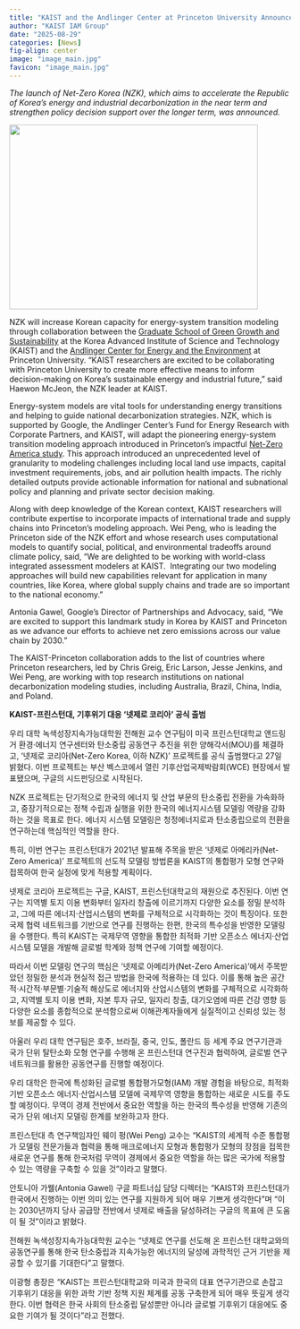 ```yaml
---
title: "KAIST and the Andlinger Center at Princeton University Announce Net-Zero Korea Study to Accelerate Korea’s Energy Transition"
author: "KAIST IAM Group"
date: "2025-08-29"
categories: [News]
fig-align: center
image: "image_main.jpg"
favicon: "image_main.jpg"
---
```


*The launch of Net-Zero Korea (NZK), which aims to accelerate the Republic of Korea’s energy and industrial decarbonization in the near term and strengthen policy decision support over the longer term, was announced.*

![](image_main.jpg){fig-align="center" width="445" height="330"}

NZK will increase Korean capacity for energy-system transition modeling through collaboration between the [Graduate School of Green Growth and Sustainability](https://gggs.kaist.ac.kr/english) at the Korea Advanced Institute of Science and Technology (KAIST) and the [Andlinger Center for Energy and the Environment](https://acee.princeton.edu/) at Princeton University. “KAIST researchers are excited to be collaborating with Princeton University to create more effective means to inform decision-making on Korea’s sustainable energy and industrial future,” said Haewon McJeon, the NZK leader at KAIST.

Energy-system models are vital tools for understanding energy transitions and helping to guide national decarbonization strategies. NZK, which is supported by Google, the Andlinger Center’s Fund for Energy Research with Corporate Partners, and KAIST, will adapt the pioneering energy-system transition modeling approach introduced in Princeton’s impactful [Net-Zero America study](https://netzeroamerica.princeton.edu/the-report). This approach introduced an unprecedented level of granularity to modeling challenges including local land use impacts, capital investment requirements, jobs, and air pollution health impacts. The richly detailed outputs provide actionable information for national and subnational policy and planning and private sector decision making. 

Along with deep knowledge of the Korean context, KAIST researchers will contribute expertise to incorporate impacts of international trade and supply chains into Princeton’s modeling approach. Wei Peng, who is leading the Princeton side of the NZK effort and whose research uses computational models to quantify social, political, and environmental tradeoffs around climate policy, said, “We are delighted to be working with world-class integrated assessment modelers at KAIST.  Integrating our two modeling approaches will build new capabilities relevant for application in many countries, like Korea, where global supply chains and trade are so important to the national economy.” 

Antonia Gawel, Google’s Director of Partnerships and Advocacy, said, “We are excited to support this landmark study in Korea by KAIST and Princeton as we advance our efforts to achieve net zero emissions across our value chain by 2030.”

The KAIST-Princeton collaboration adds to the list of countries where Princeton researchers, led by Chris Greig, Eric Larson, Jesse Jenkins, and Wei Peng, are working with top research institutions on national decarbonization modeling studies, including Australia, Brazil, China, India, and Poland. 

**KAIST-프린스턴대, 기후위기 대응 ‘넷제로 코리아’ 공식 출범​**

우리 대학 녹색성장지속가능대학원 전해원 교수 연구팀이 미국 프린스턴대학교 앤드링거 환경·에너지 연구센터와 탄소중립 공동연구 추진을 위한 양해각서(MOU)를 체결하고, ‘넷제로 코리아(Net-Zero Korea, 이하 NZK)’ 프로젝트를 공식 출범했다고 27일 밝혔다. 이번 프로젝트는 부산 벡스코에서 열린 기후산업국제박람회(WCE) 현장에서 발표됐으며, 구글의 시드펀딩으로 시작된다.

NZK 프로젝트는 단기적으로 한국의 에너지 및 산업 부문의 탄소중립 전환을 가속화하고, 중장기적으로는 정책 수립과 실행을 위한 한국의 에너지시스템 모델링 역량을 강화하는 것을 목표로 한다. 에너지 시스템 모델링은 청정에너지로과 탄소중립으로의 전환을 연구하는데 핵심적인 역할을 한다. 

특히, 이번 연구는 프린스턴대가 2021년 발표해 주목을 받은 ‘넷제로 아메리카(Net-Zero America)’ 프로젝트의 선도적 모델링 방법론을 KAIST의 통합평가 모형 연구와 접목하여 한국 실정에 맞게 적용할 계획이다.

넷제로 코리아 프로젝트는 구글, KAIST, 프린스턴대학교의 재원으로 추진된다. 이번 연구는 지역별 토지 이용 변화부터 일자리 창출에 이르기까지 다양한 요소를 정밀 분석하고, 그에 따른 에너지·산업시스템의 변화를 구체적으로 시각화하는 것이 특징이다. 또한 국제 협력 네트워크를 기반으로 연구를 진행하는 한편, 한국의 특수성을 반영한 모델링을 수행한다. 특히 KAIST는 국제무역 영향을 통합한 최적화 기반 오픈소스 에너지·산업시스템 모델을 개발해 글로벌 학계와 정책 연구에 기여할 예정이다. 

따라서 이번 모델링 연구의 핵심은 ‘넷제로 아메리카(Net-Zero America)’에서 주목받았던 정밀한 분석과 현실적 접근 방법을 한국에 적용하는 데 있다. 이를 통해 높은 공간적·시간적·부문별·기술적 해상도로 에너지와 산업시스템의 변화를 구체적으로 시각화하고, 지역별 토지 이용 변화, 자본 투자 규모, 일자리 창출, 대기오염에 따른 건강 영향 등 다양한 요소를 종합적으로 분석함으로써 이해관계자들에게 실질적이고 신뢰성 있는 정보를 제공할 수 있다.

아울러 우리 대학 연구팀은 호주, 브라질, 중국, 인도, 폴란드 등 세계 주요 연구기관과 국가 단위 탈탄소화 모형 연구를 수행해 온 프린스턴대 연구진과 협력하여, 글로벌 연구 네트워크를 활용한 공동연구를 진행할 예정이다. 

우리 대학은 한국에 특성화된 글로벌 통합평가모형(IAM) 개발 경험을 바탕으로, 최적화 기반 오픈소스 에너지·산업시스템 모델에 국제무역 영향을 통합하는 새로운 시도를 주도할 예정이다. 무역이 경제 전반에서 중요한 역할을 하는 한국의 특수성을 반영해 기존의 국가 단위 에너지 모델링 한계를 보완하고자 한다.

프린스턴대 측 연구책임자인 웨이 펑(Wei Peng) 교수는 "KAIST의 세계적 수준 통합평가 모델링 전문가들과 협력을 통해 매크로에너지 모형과 통합평가 모형의 장점을 접목한 새로운 연구를 통해 한국처럼 무역이 경제에서 중요한 역할을 하는 많은 국가에 적용할 수 있는 역량을 구축할 수 있을 것”이라고 말했다.

안토니아 가웰(Antonia Gawel) 구글 파트너십 담당 디렉터는 “KAIST와 프린스턴대가 한국에서 진행하는 이번 의미 있는 연구를 지원하게 되어 매우 기쁘게 생각한다”며 “이는 2030년까지 당사 공급망 전반에서 넷제로 배출을 달성하려는 구글의 목표에 큰 도움이 될 것”이라고 밝혔다. 

전해원 녹색성장지속가능대학원 교수는 “넷제로 연구를 선도해 온 프린스턴 대학교와의 공동연구를 통해 한국 탄소중립과 지속가능한 에너지의 달성에 과학적인 근거 기반을 제공할 수 있기를 기대한다”고 말했다. 

이광형 총장은 “KAIST는 프린스턴대학교와 미국과 한국의 대표 연구기관으로 손잡고 기후위기 대응을 위한 과학 기반 정책 지원 체계를 공동 구축한게 되어 매우 뜻깊게 생각한다. 이번 협력은 한국 사회의 탄소중립 달성뿐만 아니라 글로벌 기후위기 대응에도 중요한 기여가 될 것이다”라고 전했다.
